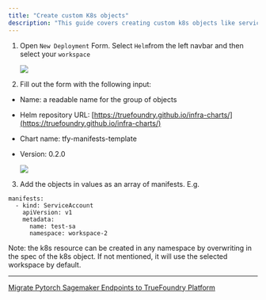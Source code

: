 ```yaml
---
title: "Create custom K8s objects"
description: "This guide covers creating custom k8s objects like service accounts, secrets, config maps, etc. in your workspace."
---
```


1. Open `New Deployment` Form. Select `Helm`from the left navbar and then select your `workspace`

   ![](/images/docs/4646bf53d86a0d68dfd93751bcb8b9589f57505340eec895afb48be834c79d40-image.png)

2. Fill out the form with the following input:

* Name: a readable name for the group of objects

* Helm repository URL: [https://truefoundry.github.io/infra-charts/](https://truefoundry.github.io/infra-charts/)

* Chart name: tfy-manifests-template

* Version: 0.2.0

  ![](/images/docs/0b0ed8f4bedc3f6b3d2dfae4e8b894de97449a77e88b10bcd429d71ec540decc-image.png)

3. Add the objects in values as an array of manifests. E.g.

```
manifests:
  - kind: ServiceAccount
    apiVersion: v1
    metadata:
      name: test-sa
      namespace: workspace-2
```

Note: the k8s resource can be created in any namespace by overwriting in the spec of the k8s object. If not mentioned, it will use the selected workspace by default.

***

[Migrate Pytorch Sagemaker Endpoints to TrueFoundry Platform](/docs/migrate-pytorch-sagemaker-endpoints-to-truefoundry-platform)
